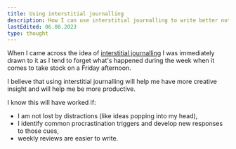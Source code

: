 ```yaml
---
title: Using interstitial journalling
description: How I can use interstitial journalling to write better notes, reflect as I go and stop procrastination
lastEdited: 06.08.2023
type: thought
---
```


When I came across the idea of <a href="/thoughts/interstitial-journalling.html">interstitial journalling</a> I was immediately drawn to it as I tend to forget what's happened during the week when it comes to take stock on a Friday afternoon.

I believe that using interstitial journalling will help me have more creative insight and will help me be more productive.

I know this will have worked if:

- I am not lost by distractions (like ideas popping into my head),
- I identify common procrastination triggers and develop new responses to those cues,
- weekly reviews are easier to write.
